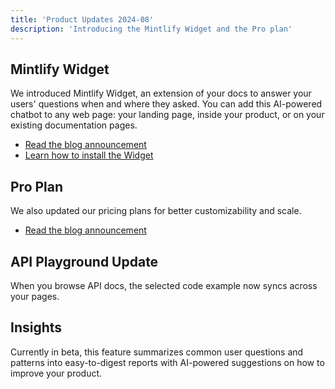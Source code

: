 ```yaml
---
title: 'Product Updates 2024-08'
description: 'Introducing the Mintlify Widget and the Pro plan'
---
```


## Mintlify Widget

We introduced Mintlify Widget, an extension of your docs to answer your users' questions when and where they asked. You can add this AI-powered chatbot to any web page: your landing page, inside your product, or on your existing documentation pages. 

- [Read the blog announcement](https://mintlify.com/blog/widget)
- [Learn how to install the Widget](/advanced/widget/chat#getting-started)

## Pro Plan

We also updated our pricing plans for better customizability and scale.

- [Read the blog announcement](https://mintlify.com/blog/pro-plan)

## API Playground Update

When you browse API docs, the selected code example now syncs across your pages.

## Insights

Currently in beta, this feature summarizes common user questions and patterns into easy-to-digest reports with AI-powered suggestions on how to improve your product.